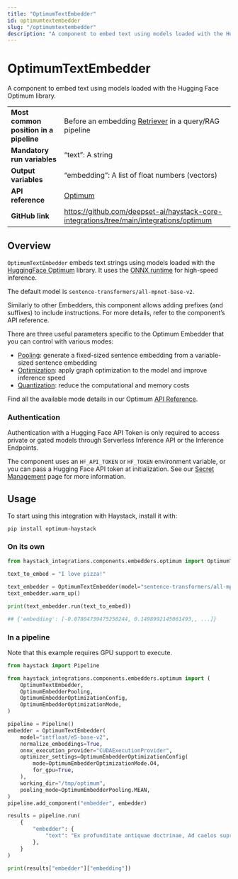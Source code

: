 ```yaml
---
title: "OptimumTextEmbedder"
id: optimumtextembedder
slug: "/optimumtextembedder"
description: "A component to embed text using models loaded with the Hugging Face Optimum library."
---
```


# OptimumTextEmbedder

A component to embed text using models loaded with the Hugging Face Optimum library.

|  |  |
| --- | --- |
| **Most common position in a pipeline** | Before an embedding [Retriever](../retrievers.mdx)  in a query/RAG pipeline                |
| **Mandatory run variables**            | “text”: A string                                                                          |
| **Output variables**                   | “embedding”: A list of float numbers (vectors)                                            |
| **API reference**                      | [Optimum](/reference/integrations-optimum)                                                       |
| **GitHub link**                        | https://github.com/deepset-ai/haystack-core-integrations/tree/main/integrations/optimum |

## Overview

`OptimumTextEmbedder` embeds text strings using models loaded with the [HuggingFace Optimum](https://huggingface.co/docs/optimum/index) library. It uses the [ONNX runtime](https://onnxruntime.ai/) for high-speed inference.

The default model is `sentence-transformers/all-mpnet-base-v2`.

Similarly to other Embedders, this component allows adding prefixes (and suffixes) to include instructions. For more details, refer to the component’s API reference.

There are three useful parameters specific to the Optimum Embedder that you can control with various modes:

- [Pooling](/reference/integrations-optimum#optimumembedderpooling): generate a fixed-sized sentence embedding from a variable-sized sentence embedding
- [Optimization](https://huggingface.co/docs/optimum/onnxruntime/usage_guides/optimization): apply graph optimization to the model and improve inference speed
- [Quantization](https://huggingface.co/docs/optimum/onnxruntime/usage_guides/quantization): reduce the computational and memory costs

Find all the available mode details in our Optimum [API Reference](/reference/integrations-optimum).

### Authentication

Authentication with a Hugging Face API Token is only required to access private or gated models through Serverless Inference API or the Inference Endpoints.

The component uses an `HF_API_TOKEN` or `HF_TOKEN` environment variable, or you can pass a Hugging Face API token at initialization. See our [Secret Management](../../concepts/secret-management.mdx) page for more information.

## Usage

To start using this integration with Haystack, install it with:

```shell
pip install optimum-haystack
```

### On its own

```python
from haystack_integrations.components.embedders.optimum import OptimumTextEmbedder

text_to_embed = "I love pizza!"

text_embedder = OptimumTextEmbedder(model="sentence-transformers/all-mpnet-base-v2")
text_embedder.warm_up()

print(text_embedder.run(text_to_embed))

## {'embedding': [-0.07804739475250244, 0.1498992145061493,, ...]}
```

### In a pipeline

Note that this example requires GPU support to execute.

```python
from haystack import Pipeline

from haystack_integrations.components.embedders.optimum import (
    OptimumTextEmbedder,
    OptimumEmbedderPooling,
    OptimumEmbedderOptimizationConfig,
    OptimumEmbedderOptimizationMode,
)

pipeline = Pipeline()
embedder = OptimumTextEmbedder(
    model="intfloat/e5-base-v2",
    normalize_embeddings=True,
    onnx_execution_provider="CUDAExecutionProvider",
    optimizer_settings=OptimumEmbedderOptimizationConfig(
        mode=OptimumEmbedderOptimizationMode.O4,
        for_gpu=True,
    ),
    working_dir="/tmp/optimum",
    pooling_mode=OptimumEmbedderPooling.MEAN,
)
pipeline.add_component("embedder", embedder)

results = pipeline.run(
    {
        "embedder": {
            "text": "Ex profunditate antiquae doctrinae, Ad caelos supra semper, Hoc incantamentum evoco, draco apparet, Incantamentum iam transactum est"
        },
    }
)

print(results["embedder"]["embedding"])
```